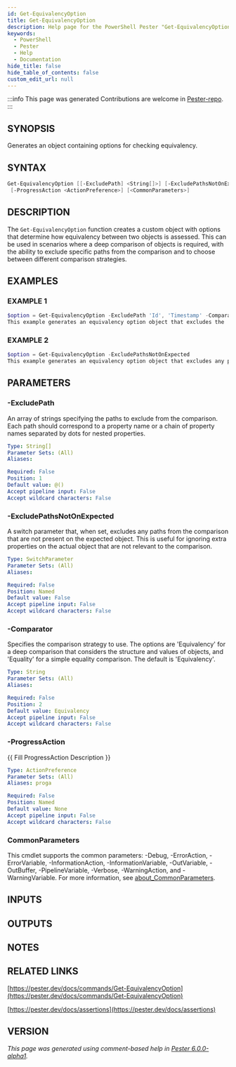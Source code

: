 ```yaml
---
id: Get-EquivalencyOption
title: Get-EquivalencyOption
description: Help page for the PowerShell Pester "Get-EquivalencyOption" command
keywords:
  - PowerShell
  - Pester
  - Help
  - Documentation
hide_title: false
hide_table_of_contents: false
custom_edit_url: null
---
```


:::info This page was generated
Contributions are welcome in [Pester-repo](https://github.com/pester/pester).
:::

## SYNOPSIS

Generates an object containing options for checking equivalency.

## SYNTAX

```powershell
Get-EquivalencyOption [[-ExcludePath] <String[]>] [-ExcludePathsNotOnExpected] [[-Comparator] <String>]
 [-ProgressAction <ActionPreference>] [<CommonParameters>]
```

## DESCRIPTION

The `Get-EquivalencyOption` function creates a custom object with options that determine how equivalency between two objects is assessed.
This can be used in scenarios where a deep comparison of objects is required, with the ability to exclude specific paths from the comparison and to choose between different comparison strategies.

## EXAMPLES

### EXAMPLE 1

```powershell
$option = Get-EquivalencyOption -ExcludePath 'Id', 'Timestamp' -Comparator 'Equality'
This example generates an equivalency option object that excludes the 'Id' and 'Timestamp' properties from the comparison and uses a simple equality comparison strategy.
```

### EXAMPLE 2

```powershell
$option = Get-EquivalencyOption -ExcludePathsNotOnExpected
This example generates an equivalency option object that excludes any paths not present on the expected object from the comparison, using the default deep comparison strategy.
```

## PARAMETERS

### -ExcludePath

An array of strings specifying the paths to exclude from the comparison.
Each path should correspond to a property name or a chain of property names separated by dots for nested properties.

```yaml
Type: String[]
Parameter Sets: (All)
Aliases:

Required: False
Position: 1
Default value: @()
Accept pipeline input: False
Accept wildcard characters: False
```

### -ExcludePathsNotOnExpected

A switch parameter that, when set, excludes any paths from the comparison that are not present on the expected object.
This is useful for ignoring extra properties on the actual object that are not relevant to the comparison.

```yaml
Type: SwitchParameter
Parameter Sets: (All)
Aliases:

Required: False
Position: Named
Default value: False
Accept pipeline input: False
Accept wildcard characters: False
```

### -Comparator

Specifies the comparison strategy to use.
The options are 'Equivalency' for a deep comparison that considers the structure and values of objects, and 'Equality' for a simple equality comparison.
The default is 'Equivalency'.

```yaml
Type: String
Parameter Sets: (All)
Aliases:

Required: False
Position: 2
Default value: Equivalency
Accept pipeline input: False
Accept wildcard characters: False
```

### -ProgressAction

\{\{ Fill ProgressAction Description \}\}

```yaml
Type: ActionPreference
Parameter Sets: (All)
Aliases: proga

Required: False
Position: Named
Default value: None
Accept pipeline input: False
Accept wildcard characters: False
```

### CommonParameters

This cmdlet supports the common parameters: -Debug, -ErrorAction, -ErrorVariable, -InformationAction, -InformationVariable, -OutVariable, -OutBuffer, -PipelineVariable, -Verbose, -WarningAction, and -WarningVariable. For more information, see [about_CommonParameters](http://go.microsoft.com/fwlink/?LinkID=113216).

## INPUTS

## OUTPUTS

## NOTES

## RELATED LINKS

[https://pester.dev/docs/commands/Get-EquivalencyOption](https://pester.dev/docs/commands/Get-EquivalencyOption)

[https://pester.dev/docs/assertions](https://pester.dev/docs/assertions)

## VERSION

*This page was generated using comment-based help in [Pester 6.0.0-alpha1](https://github.com/pester/pester).*
